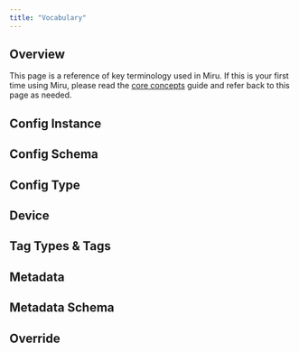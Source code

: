 ```yaml
---
title: "Vocabulary"
---
```



## Overview

This page is a reference of key terminology used in Miru. If this is your first time using Miru, please read the [core concepts](/docs/basics/core-concepts) guide and refer back to this page as needed.

## Config Instance

<ConfigInstanceDefinition />

## Config Schema

<ConfigSchemaDefinition />

## Config Type

<ConfigTypeDefinition />

## Device

<DeviceDefinition />

## Tag Types & Tags

<TagAndTagTypeDefinition />

## Metadata

<MetadataDefinition />

## Metadata Schema

<MetadataSchemaDefinition />

## Override

<OverrideDefinition />